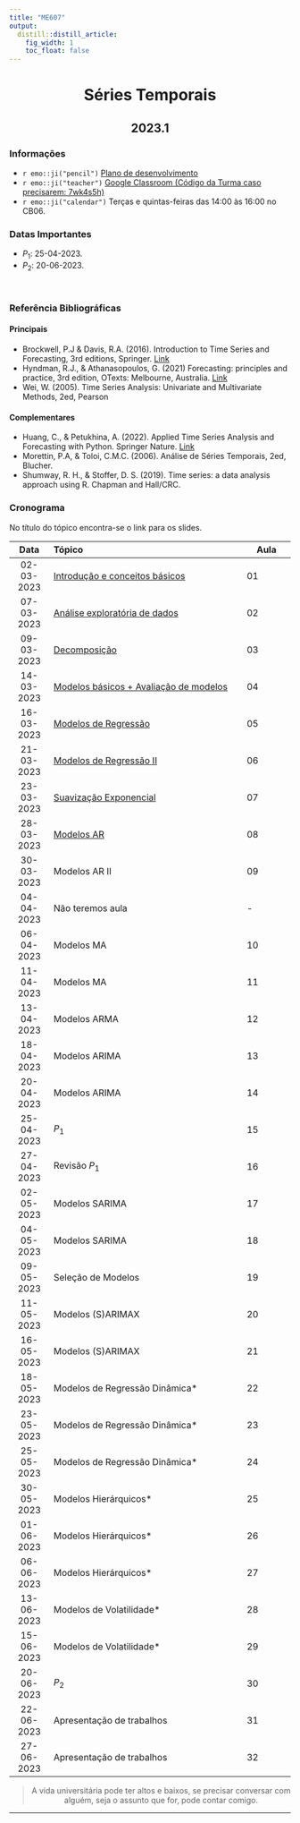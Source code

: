 ```yaml
---
title: "ME607"
output:
  distill::distill_article: 
    fig_width: 1
    toc_float: false  
---
```


<center>

# Séries Temporais

## 2023.1


</center>

### Informações 

- `r emo::ji("pencil")` [Plano de desenvolvimento](https://github.com/ctruciosm/ctruciosm.github.io/blob/master/documentos/ME607A_Ementa_2023S1.pdf)
- `r emo::ji("teacher")` [Google Classroom  (Código da Turma caso precisarem: 7wk4s5h)](https://classroom.google.com/c/NTgyMTk0MzMyMDE2?cjc=7wk4s5h)
- `r emo::ji("calendar")` Terças e quintas-feiras das 14:00 às 16:00 no CB06.

### Datas Importantes

- $P_1:$ 25-04-2023.
- $P_2:$ 20-06-2023.
 

</br>



### Referência Bibliográficas

#### Principais

- Brockwell, P.J & Davis, R.A. (2016). Introduction to Time Series and Forecasting, 3rd editions, Springer. [Link](https://link.springer.com/book/10.1007/978-3-319-29854-2)
- Hyndman, R.J., \& Athanasopoulos, G. (2021) Forecasting: principles and practice, 3rd edition, OTexts: Melbourne, Australia. [Link](https://otexts.com/fpp3/)
- Wei, W. (2005). Time Series Analysis: Univariate and Multivariate Methods, 2ed, Pearson


#### Complementares


- Huang, C., \& Petukhina, A. (2022). Applied Time Series Analysis and Forecasting with Python. Springer Nature. [Link](https://link.springer.com/book/10.1007/978-3-031-13584-2)
- Morettin, P.A, \& Toloi, C.M.C. (2006). Análise de Séries Temporais, 2ed, Blucher.
- Shumway, R. H., & Stoffer, D. S. (2019). Time series: a data analysis approach using R. Chapman and Hall/CRC.




### **Cronograma**

No título do tópico encontra-se o link para os slides.


| Data  | Tópico                         | Aula |
|:-----:|:-------------------------------|--------|
| 02-03-2023    | [Introdução e conceitos básicos](https://ctruciosm.github.io/ME607-unicamp/Aula01.html) | 01 | 
| 07-03-2023     | [Análise exploratória de dados](https://ctruciosm.github.io/ME607-unicamp/Aula02.html) | 02 | 
| 09-03-2023     | [Decomposição](https://ctruciosm.github.io/ME607-unicamp/Aula03.html)   | 03 | 
| 14-03-2023     | [Modelos básicos + Avaliação de modelos](https://ctruciosm.github.io/ME607-unicamp/Aula04.html) | 04 | 
| 16-03-2023     | [Modelos de Regressão](https://ctruciosm.github.io/ME607-unicamp/Aula05.html) | 05 | 
| 21-03-2023     | [Modelos de Regressão II](https://ctruciosm.github.io/ME607-unicamp/Aula06.html) | 06 | 
| 23-03-2023     | [Suavização Exponencial](https://ctruciosm.github.io/ME607-unicamp/Aula07.html)  | 07 | 
| 28-03-2023     | [Modelos AR](https://ctruciosm.shinyapps.io/Aula08/#/title-slide) | 08 | 
| 30-03-2023     | Modelos AR II   | 09 | 
| 04-04-2023     | Não teremos aula   | - | 
| 06-04-2023     | Modelos MA  | 10 | 
| 11-04-2023     | Modelos MA | 11 | 
| 13-04-2023     | Modelos ARMA | 12 | 
| 18-04-2023     | Modelos ARIMA  | 13 | 
| 20-04-2023     | Modelos ARIMA    | 14 | 
| 25-04-2023     | $P_1$ | 15 | 
| 27-04-2023     | Revisão $P_1$ | 16 |
| 02-05-2023     | Modelos SARIMA | 17 | 
| 04-05-2023     | Modelos SARIMA | 18 | 
| 09-05-2023     | Seleção de Modelos | 19 | 
| 11-05-2023     | Modelos (S)ARIMAX   | 20 | 
| 16-05-2023     | Modelos (S)ARIMAX   | 21 | 
| 18-05-2023     | Modelos de Regressão Dinâmica*  | 22 | 
| 23-05-2023     | Modelos de Regressão Dinâmica* | 23 | 
| 25-05-2023     | Modelos de Regressão Dinâmica* | 24 | 
| 30-05-2023     | Modelos Hierárquicos*  | 25 | 
| 01-06-2023     | Modelos Hierárquicos*  | 26 | 
| 06-06-2023     | Modelos Hierárquicos*  | 27 | 
| 13-06-2023     | Modelos de Volatilidade* | 28 | 
| 15-06-2023     | Modelos de Volatilidade* | 29 | 
| 20-06-2023     | $P_2$ | 30 | 
| 22-06-2023     | Apresentação de trabalhos | 31 | 
| 27-06-2023     | Apresentação de trabalhos | 32 | 

<center>

> A vida universitária pode ter altos e baixos, se precisar conversar com alguém, seja o assunto que for, pode contar comigo. 

</center>



---- 